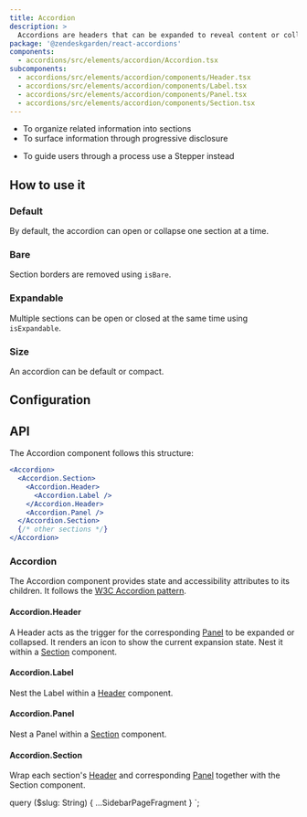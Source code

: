```yaml
---
title: Accordion
description: >
  Accordions are headers that can be expanded to reveal content or collapsed to hide it.
package: '@zendeskgarden/react-accordions'
components:
  - accordions/src/elements/accordion/Accordion.tsx
subcomponents:
  - accordions/src/elements/accordion/components/Header.tsx
  - accordions/src/elements/accordion/components/Label.tsx
  - accordions/src/elements/accordion/components/Panel.tsx
  - accordions/src/elements/accordion/components/Section.tsx
---
```


<Usage>
  <Use>
    <ul>
      <li>To organize related information into sections</li>
      <li>To surface information through progressive disclosure</li>
    </ul>
  </Use>
  <Misuse>
    <ul>
      <li>
        <Markdown>To guide users through a process use a Stepper instead</Markdown>
      </li>
    </ul>
  </Misuse>
</Usage>

## How to use it

### Default

By default, the accordion can open or collapse one section at a time.


<CodeExample code={AccordionDefaultCode}>
  <AccordionDefault />
</CodeExample>

### Bare

Section borders are removed using `isBare`.


<CodeExample code={AccordionBareCode}>
  <AccordionBare />
</CodeExample>

### Expandable

Multiple sections can be open or closed at the same time using `isExpandable`.


<CodeExample code={AccordionExpandableCode}>
  <AccordionExpandable />
</CodeExample>

### Size

An accordion can be default or compact.


<CodeExample code={AccordionSizeCode}>
  <AccordionSize />
</CodeExample>

## Configuration

<Configuration reactPackage={props.data.mdx.package} components={props.data.mdx.components} />

## API

The Accordion component follows this structure:

```jsx
<Accordion>
  <Accordion.Section>
    <Accordion.Header>
      <Accordion.Label />
    </Accordion.Header>
    <Accordion.Panel />
  </Accordion.Section>
  {/* other sections */}
</Accordion>
```

### Accordion

<Component components={props.data.mdx.components} componentName="accordion" />

The Accordion component provides state and accessibility attributes to its children. It follows the
[W3C Accordion pattern](https://www.w3.org/TR/wai-aria-practices/#accordion).

<PropSheet components={props.data.mdx.components} componentName="accordion" />

#### Accordion.Header

<Component components={props.data.mdx.subcomponents} componentName="accordion.header" />

A Header acts as the trigger for the corresponding [Panel](#accordionpanel) to be expanded or collapsed. It
renders an icon to show the current expansion state. Nest it within a [Section](#accordionsection) component.

<PropSheet components={props.data.mdx.subcomponents} componentName="accordion.header" />

#### Accordion.Label

<Component components={props.data.mdx.subcomponents} componentName="accordion.label" />

Nest the Label within a [Header](#accordionheader) component.

<PropSheet components={props.data.mdx.subcomponents} componentName="accordion.label" />

#### Accordion.Panel

<Component components={props.data.mdx.subcomponents} componentName="accordion.panel" />

Nest a Panel within a [Section](#accordionsection) component.

<PropSheet components={props.data.mdx.subcomponents} componentName="accordion.panel" />

#### Accordion.Section

<Component components={props.data.mdx.subcomponents} componentName="accordion.section" />

Wrap each section's [Header](#accordionheader) and corresponding [Panel](#accordionpanel) together with
the Section component.

<PropSheet components={props.data.mdx.subcomponents} componentName="accordion.section" />


  query ($slug: String) {
    ...SidebarPageFragment
  }
`;

